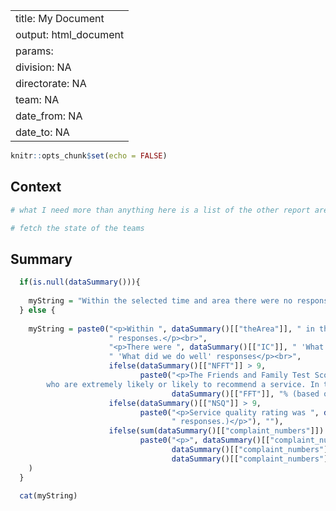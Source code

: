 
<!-- So I need to declare the parameters here, and then pass them through from Shiny -->
<!-- Then I can use an observe() function with the GET string so the report is generated if -->
<!-- The parameters are set using a GET string -->

---
title: My Document
output: html_document
params:
  division: NA
  directorate: NA
  team: NA
  date_from: NA
  date_to: NA
---

```r

knitr::opts_chunk$set(echo = FALSE)

```

## Context

```r

# what I need more than anything here is a list of the other report areas so I can link 

# fetch the state of the teams

```

## Summary

```r

  if(is.null(dataSummary())){
    
    myString = "Within the selected time and area there were no responses"
  } else {
    
    myString = paste0("<p>Within ", dataSummary()[["theArea"]], " in the selected time there were ", dataSummary()[["NR"]],
                      " responses.</p><br>",
                      "<p>There were ", dataSummary()[["IC"]], " 'What could we do better' responses and ", dataSummary()[["BC"]],
                      " 'What did we do well' responses</p><br>",
                      ifelse(dataSummary()[["NFFT"]] > 9,
                             paste0("<p>The Friends and Family Test Score is the proportion of patients
        who are extremely likely or likely to recommend a service. In the selected period of time it was ",
                                    dataSummary()[["FFT"]], "% (based on ", dataSummary()[["NFFT"]], " responses.)", "</p><br>"), ""),
                      ifelse(dataSummary()[["NSQ"]] > 9,
                             paste0("<p>Service quality rating was ", dataSummary()[["SQ"]], "% (based on ", dataSummary()[["NSQ"]],
                                    " responses.)</p>"), ""),
                      ifelse(sum(dataSummary()[["complaint_numbers"]]) > 3,
                             paste0("<p>", dataSummary()[["complaint_numbers"]][3], " individuals reported that they knew how to make a complaint, ",
                                    dataSummary()[["complaint_numbers"]][2], " reported that they did not know how to make a complaint, and ", 
                                    dataSummary()[["complaint_numbers"]][1], " reported that they were unsure if they knew.</p>"), "")
    )
  }
  
  cat(myString)

```